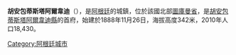 '''胡安包蒂斯塔阿爾韋迪'''（{{lang-es|Juan Bautista Alberdi}}），是[[阿根廷|阿根廷]]的城鎮，位於該國北部[[圖庫曼省|圖庫曼省]]，是[[胡安包蒂斯塔阿爾韋迪縣|胡安包蒂斯塔阿爾韋迪縣]]的首府，始建於1888年11月26日，海拔高度342米，2010年人口18,430。

{{coord|27|35|10|S|65|37|11|W|region:AR-T_type:city(23142)_source:kolossus-dewiki|display=title}}

{{Argentina-geo-stub}}
[[Category:阿根廷城市|Category:阿根廷城市]]